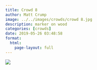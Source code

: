 ```yaml
---
title: Crowd 8
author: Matt Crump
image: ../../images/crowds/crowd 8.jpg
description: marker on wood
categories: [crowds]
date: 2019-05-26 03:48:58
format:
  html:
    page-layout: full
---
```


![](../../images/crowds/crowd 8.jpg)

